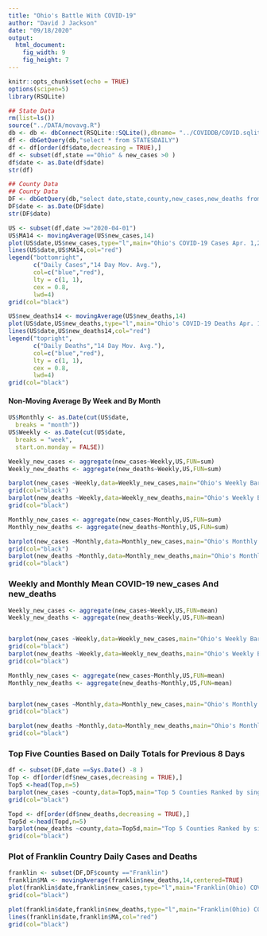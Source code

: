 ```yaml
---
title: "Ohio's Battle With COVID-19"
author: "David J Jackson"
date: "09/18/2020"
output: 
  html_document: 
    fig_width: 9
    fig_height: 7
---
```


```r
knitr::opts_chunk$set(echo = TRUE)
options(scipen=5)
library(RSQLite)
```
```r
## State Data
rm(list=ls())
source("../DATA/movavg.R")
db <- db <- dbConnect(RSQLite::SQLite(),dbname= "../COVIDDB/COVID.sqlite3")
df <- dbGetQuery(db,"select * from STATESDAILY")
df <- df[order(df$date,decreasing = TRUE),]
df <- subset(df,state =="Ohio" & new_cases >0 )
df$date <- as.Date(df$date)
str(df)

## County Data
## County Data
DF <- dbGetQuery(db,"select date,state,county,new_cases,new_deaths from  COUNTYDAILY where state='Ohio'")
DF$date <- as.Date(DF$date)
str(DF$date)
```
```r
US <- subset(df,date >="2020-04-01")
US$MA14 <- movingAverage(US$new_cases,14)
plot(US$date,US$new_cases,type="l",main="Ohio's COVID-19 Cases Apr. 1,2020 - Present \n ( Red line = 14 day moving avearge)",xlab="Date",ylab="Cases",col="blue") 
lines(US$date,US$MA14,col="red")
legend("bottomright",
       c("Daily Cases","14 Day Mov. Avg."),
       col=c("blue","red"),
       lty = c(1, 1),
       cex = 0.8,
       lwd=4)
grid(col="black")
```
```r
US$new_deaths14 <- movingAverage(US$new_deaths,14)
plot(US$date,US$new_deaths,type="l",main="Ohio's COVID-19 Deaths Apr. 1,2020 - Present \n (Red = 14 day moving average)",xlab="Date",ylab="Deaths",col="blue")
lines(US$date,US$new_deaths14,col="red")
legend("topright",
       c("Daily Deaths","14 Day Mov. Avg."),
       col=c("blue","red"),
       lty = c(1, 1),
       cex = 0.8,
       lwd=4)
grid(col="black")
```

#### Non-Moving Average By Week and By Month

```r
US$Monthly <- as.Date(cut(US$date,
  breaks = "month"))
US$Weekly <- as.Date(cut(US$date,
  breaks = "week",
  start.on.monday = FALSE))

```
```r
Weekly_new_cases <- aggregate(new_cases~Weekly,US,FUN=sum)
Weekly_new_deaths <- aggregate(new_deaths~Weekly,US,FUN=sum)

```
```r
barplot(new_cases ~Weekly,data=Weekly_new_cases,main="Ohio's Weekly Barplot of Cases",xlab="Date",ylab="Cases")
grid(col="black")
barplot(new_deaths ~Weekly,data=Weekly_new_deaths,main="Ohio's Weekly Barplot of Deaths",xlab="Date",ylab="Deaths")
grid(col="black")
```
```r

Monthly_new_cases <- aggregate(new_cases~Monthly,US,FUN=sum)
Monthly_new_deaths <- aggregate(new_deaths~Monthly,US,FUN=sum)
```
```r
barplot(new_cases ~Monthly,data=Monthly_new_cases,main="Ohio's Monthly Barplot of Total Cases",xlab="Date",ylab="Cases" )
grid(col="black")
barplot(new_deaths ~Monthly,data=Monthly_new_deaths,main="Ohio's Monthly Barplot of Total Deaths",xlab="Date",ylab="Deaths")
grid(col="black")
```

### Weekly and Monthly Mean COVID-19 new_cases And new_deaths

```r
Weekly_new_cases <- aggregate(new_cases~Weekly,US,FUN=mean)
Weekly_new_deaths <- aggregate(new_deaths~Weekly,US,FUN=mean)


barplot(new_cases ~Weekly,data=Weekly_new_cases,main="Ohio's Weekly Barplot of Mean Cases",xlab="Date",ylab="Cases")
grid(col="black")
barplot(new_deaths ~Weekly,data=Weekly_new_deaths,main="Ohio's Weekly Barplot of Mean Deaths",xlab="Date",ylab="Deaths")
grid(col="black")
```
```r
Monthly_new_cases <- aggregate(new_cases~Monthly,US,FUN=mean)
Monthly_new_deaths <- aggregate(new_deaths~Monthly,US,FUN=mean)


barplot(new_cases ~Monthly,data=Monthly_new_cases,main="Ohio's Monthly Mean Barplot of Cases",xlab="Date",ylab="Cases")
grid(col="black")

barplot(new_deaths ~Monthly,data=Monthly_new_deaths,main="Ohio's Monthly Mean Barplot of new_deaths",xlab="Date",ylab="Deaths")
grid(col="black")
```

### Top Five Counties Based on Daily Totals for Previous 8 Days

```r
df <- subset(DF,date ==Sys.Date() -8 )
Top <- df[order(df$new_cases,decreasing = TRUE),]
Top5 <-head(Top,n=5)
barplot(new_cases ~county,data=Top5,main="Top 5 Counties Ranked by single Day Cases",xlab="(For Sept 13, 2020)",ylab="Cases")
grid(col="black")

Topd <- df[order(df$new_deaths,decreasing = TRUE),]
Top5d <-head(Topd,n=5)
barplot(new_deaths ~county,data=Top5d,main="Top 5 Counties Ranked by single Day Deaths",xlab="(For Sept 13, 2020)",ylab="Cases")
grid(col="black")
```

### Plot of Franklin Country Daily Cases and Deaths

```r
franklin <- subset(DF,DF$county =="Franklin")
franklin$MA <- movingAverage(franklin$new_deaths,14,centered=TRUE)
plot(franklin$date,franklin$new_cases,type="l",main="Franklin(Ohio) COVID-19 Cases by Date")
grid(col="black")

plot(franklin$date,franklin$new_deaths,type="l",main="Franklin(Ohio) COVID-19 Deaths by Date")
lines(franklin$date,franklin$MA,col="red")
grid(col="black")
```

